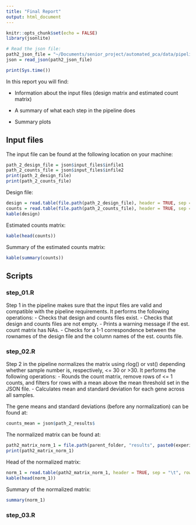 ```yaml
---
title: "Final Report"
output: html_document
---
```


```r
knitr::opts_chunk$set(echo = FALSE)
library(jsonlite)
```

```r
# Read the json file:
path2_json_file = "~/Documents/senior_project/automated_pca/data/pipeline_input_file_copy.json"
json = read_json(path2_json_file)
```

```r
print(Sys.time())
```

In this report you will find:

- Information about the input files (design matrix and estimated count matrix)

- A summary of what each step in the pipeline does

- Summary plots

## Input files
The input file can be found at the following location on your machine:
```r
path_2_design_file = json$input_files$infile1
path_2_counts_file = json$input_files$infile2
print(path_2_design_file)
print(path_2_counts_file)
```

Design file:
```r
design = read.table(file.path(path_2_design_file), header = TRUE, sep = "\t", row.names = 1)
counts = read.table(file.path(path_2_counts_file), header = TRUE, sep = "\t", row.names = 1)
kable(design)
```

Estimated counts matrix:

```r
kable(head(counts))
```

Summary of the estimated counts matrix:

```r
kable(summary(counts))
```

## Scripts

### step_01.R
Step 1 in the pipeline makes sure that the input files are valid and compatible with the pipeline requirements. It performs the following operations:
- Checks that design and counts files exist.
- Checks that design and counts files are not empty.
- Prints a warning message if the est. count matrix has NAs.
- Checks for a 1-1 correspondence between the rownames of the design file and the column names of the est. counts file.

### step_02.R
Step 2 in the pipeline normalizes the matrix using rlog() or vst() depending whether sample number is, respectively, <= 30 or >30.
It performs the following operations:
- Rounds the count matrix, remove rows of <= 1 counts, and filters for rows with a mean above the mean threshold set in the JSON file.
- Calculates mean and standard deviation for each gene across all samples.

The gene means and standard deviations (before any normalization) can be found at:

```r
counts_mean = json$path_2_results$
```


The normalized matrix can be found at:

```r
path2_matrix_norm_1 = file.path(parent_folder, "results", paste0(experiment, "_rld_normalized.txt"))
print(path2_matrix_norm_1)
```


Head of the normalized matrix:

```r
norm_1 = read.table(path2_matrix_norm_1, header = TRUE, sep = "\t", row.names = 1)
kable(head(norm_1))
```

Summary of the normalized matrix:
```r
summary(norm_1)
```

### step_03.R















